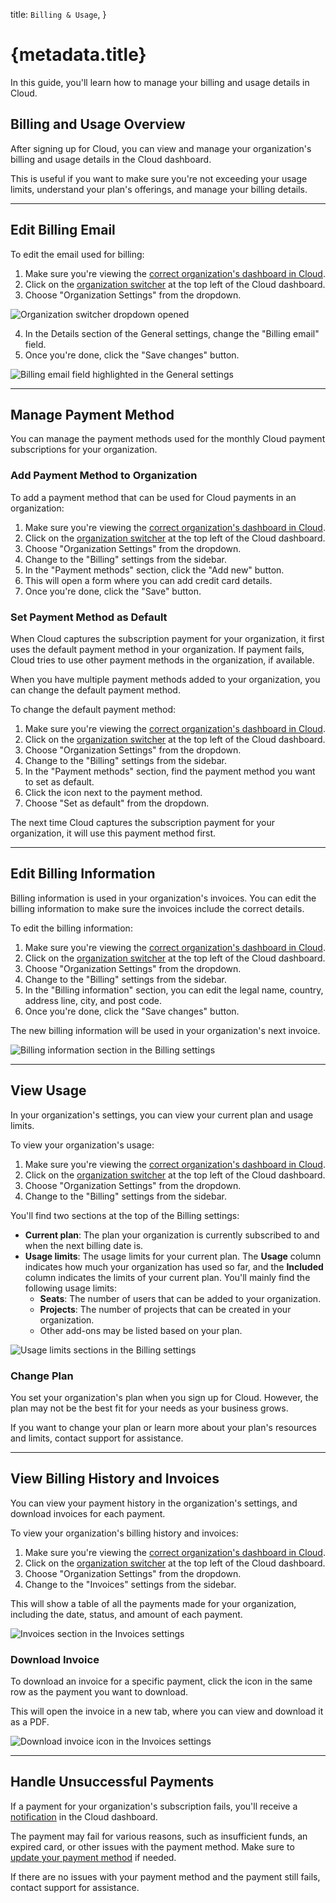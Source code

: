 
  title: `Billing & Usage`,
}

# {metadata.title}

In this guide, you'll learn how to manage your billing and usage details in Cloud.

## Billing and Usage Overview

After signing up for Cloud, you can view and manage your organization's billing and usage details in the Cloud dashboard.

This is useful if you want to make sure you're not exceeding your usage limits, understand your plan's offerings, and manage your billing details.

---

## Edit Billing Email

To edit the email used for billing:

1. Make sure you're viewing the [correct organization's dashboard in Cloud](../organizations/page.mdx#switch-organization).
2. Click on the [organization switcher](../organizations/page.mdx#switch-organization) at the top left of the Cloud dashboard.
3. Choose "Organization Settings" from the dropdown.

![Organization switcher dropdown opened](https://res.cloudinary.com/dza7lstvk/image/upload/v1750238273/Cloud/CleanShot_2025-06-18_at_12.17.33_2x_zcg69z.png)

4. In the Details section of the General settings, change the "Billing email" field.
5. Once you're done, click the "Save changes" button.

![Billing email field highlighted in the General settings](https://res.cloudinary.com/dza7lstvk/image/upload/v1750238440/Cloud/CleanShot_2025-06-18_at_12.19.41_2x_owgz4a.png)

---

## Manage Payment Method

You can manage the payment methods used for the monthly Cloud payment subscriptions for your organization.

### Add Payment Method to Organization

To add a payment method that can be used for Cloud payments in an organization:

1. Make sure you're viewing the [correct organization's dashboard in Cloud](../organizations/page.mdx#switch-organization).
2. Click on the [organization switcher](../organizations/page.mdx#switch-organization) at the top left of the Cloud dashboard.
3. Choose "Organization Settings" from the dropdown.
4. Change to the "Billing" settings from the sidebar.
5. In the "Payment methods" section, click the "Add new" button.
6. This will open a form where you can add credit card details.
7. Once you're done, click the "Save" button.

### Set Payment Method as Default

When Cloud captures the subscription payment for your organization, it first uses the default payment method in your organization. If payment fails, Cloud tries to use other payment methods in the organization, if available.

When you have multiple payment methods added to your organization, you can change the default payment method.

To change the default payment method:

1. Make sure you're viewing the [correct organization's dashboard in Cloud](../organizations/page.mdx#switch-organization).
2. Click on the [organization switcher](../organizations/page.mdx#switch-organization) at the top left of the Cloud dashboard.
3. Choose "Organization Settings" from the dropdown.
4. Change to the "Billing" settings from the sidebar.
5. In the "Payment methods" section, find the payment method you want to set as default.
6. Click the <InlineIcon Icon={EllipsisHorizontal} alt="three-dots" /> icon next to the payment method.
7. Choose "Set as default" from the dropdown.

The next time Cloud captures the subscription payment for your organization, it will use this payment method first.

---

## Edit Billing Information

Billing information is used in your organization's invoices. You can edit the billing information to make sure the invoices include the correct details.

To edit the billing information:

1. Make sure you're viewing the [correct organization's dashboard in Cloud](../organizations/page.mdx#switch-organization).
2. Click on the [organization switcher](../organizations/page.mdx#switch-organization) at the top left of the Cloud dashboard.
3. Choose "Organization Settings" from the dropdown.
4. Change to the "Billing" settings from the sidebar.
5. In the "Billing information" section, you can edit the legal name, country, address line, city, and post code.
6. Once you're done, click the "Save changes" button.

The new billing information will be used in your organization's next invoice.

![Billing information section in the Billing settings](https://res.cloudinary.com/dza7lstvk/image/upload/v1750241643/Cloud/CleanShot_2025-06-18_at_13.13.34_2x_fjpqpu.png)

---

## View Usage

In your organization's settings, you can view your current plan and usage limits.

To view your organization's usage:

1. Make sure you're viewing the [correct organization's dashboard in Cloud](../organizations/page.mdx#switch-organization).
2. Click on the [organization switcher](../organizations/page.mdx#switch-organization) at the top left of the Cloud dashboard.
3. Choose "Organization Settings" from the dropdown.
4. Change to the "Billing" settings from the sidebar.

You'll find two sections at the top of the Billing settings:

- **Current plan**: The plan your organization is currently subscribed to and when the next billing date is.
- **Usage limits**: The usage limits for your current plan. The **Usage** column indicates how much your organization has used so far, and the **Included** column indicates the limits of your current plan. You'll mainly find the following usage limits:
    - **Seats**: The number of users that can be added to your organization.
    - **Projects**: The number of projects that can be created in your organization.
    - Other add-ons may be listed based on your plan.

![Usage limits sections in the Billing settings](https://res.cloudinary.com/dza7lstvk/image/upload/v1750241792/Cloud/CleanShot_2025-06-18_at_13.16.23_2x_k7eeay.png)

### Change Plan

You set your organization's plan when you sign up for Cloud. However, the plan may not be the best fit for your needs as your business grows.

If you want to change your plan or learn more about your plan's resources and limits, contact support for assistance.

---

## View Billing History and Invoices

You can view your payment history in the organization's settings, and download invoices for each payment.

To view your organization's billing history and invoices:

1. Make sure you're viewing the [correct organization's dashboard in Cloud](../organizations/page.mdx#switch-organization).
2. Click on the [organization switcher](../organizations/page.mdx#switch-organization) at the top left of the Cloud dashboard.
3. Choose "Organization Settings" from the dropdown.
4. Change to the "Invoices" settings from the sidebar.

This will show a table of all the payments made for your organization, including the date, status, and amount of each payment.

![Invoices section in the Invoices settings](https://res.cloudinary.com/dza7lstvk/image/upload/v1750242280/Cloud/CleanShot_2025-06-18_at_13.20.39_2x_gar9lb.png)

### Download Invoice

To download an invoice for a specific payment, click the <InlineIcon Icon={ArrowDownTray} alt="download" /> icon in the same row as the payment you want to download.

This will open the invoice in a new tab, where you can view and download it as a PDF.

![Download invoice icon in the Invoices settings](https://res.cloudinary.com/dza7lstvk/image/upload/v1750242445/Cloud/CleanShot_2025-06-18_at_13.27.05_2x_qqibor.png)

---

## Handle Unsuccessful Payments

If a payment for your organization's subscription fails, you'll receive a [notification](../notifications/page.mdx) in the Cloud dashboard.

The payment may fail for various reasons, such as insufficient funds, an expired card, or other issues with the payment method. Make sure to [update your payment method](#manage-payment-method) if needed.

If there are no issues with your payment method and the payment still fails, contact support for assistance.